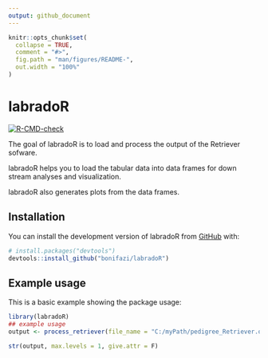 ```yaml
---
output: github_document
---
```


<!-- README.md is generated from README.Rmd. Please edit that file -->

```r
knitr::opts_chunk$set(
  collapse = TRUE,
  comment = "#>",
  fig.path = "man/figures/README-",
  out.width = "100%"
)
```

# labradoR

<!-- badges: start -->

[![R-CMD-check](https://github.com/bonifazi/labradoR/actions/workflows/R-CMD-check.yaml/badge.svg)](https://github.com/bonifazi/labradoR/actions/workflows/R-CMD-check.yaml)

<!-- badges: end -->

The goal of labradoR is to load and process the output of the Retriever sofware.

labradoR helps you to load the tabular data into data frames for down stream analyses and visualization.

labradoR also generates plots from the data frames.

## Installation

You can install the development version of labradoR from [GitHub](https://github.com/) with:

``` r
# install.packages("devtools")
devtools::install_github("bonifazi/labradoR")
```

## Example usage

This is a basic example showing the package usage:

```r
library(labradoR)
## example usage
output <- process_retriever(file_name = "C:/myPath/pedigree_Retriever.out", language = "ENG")

str(output, max.levels = 1, give.attr = F)
```
